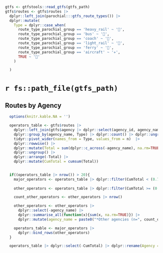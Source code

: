 <!---
title: "GTFS Summary"
output:
  md_document:
    variant: gfm-yaml_metadata_block
    preserve_yaml: false
    toc: false
    pandoc_args: ["--wrap=preserve", "--standalone"]
--->

```{r include = FALSE}
gtfs <- gtfstools::read_gtfs(gtfs_path)
gtfs$routes <- gtfs$routes |>
  dplyr::left_join(parochial:::gtfs_route_types()) |>
  dplyr::mutate(
    Type = dplyr::case_when(
      route_type_parochial_group == 'heavy_rail' ~ '🚂',
      route_type_parochial_group == 'bus' ~ '🚌',
      route_type_parochial_group == 'coach' ~ '🚌',
      route_type_parochial_group == 'light_rail' ~ '🚈',
      route_type_parochial_group == 'ferry' ~ '🚢',
      route_type_parochial_group == 'aircraft' ~ '✈️',
      TRUE ~ '🐎'
    )

  )

```

# `r fs::path_file(gtfs_path)`

## Routes by Agency

```{r echo = FALSE, results = 'asis'}
  options(knitr.kable.NA = '')

  operators_table <- gtfs$routes |> 
    dplyr::left_join(gtfs$agency |> dplyr::select(agency_id, agency_name), by='agency_id') |> 
    dplyr::group_by(agency_name, Type) |> dplyr::count() |> dplyr::ungroup() |>
    tidyr::pivot_wider(names_from = Type, values_from = n)  |>
    dplyr::rowwise() |>
    dplyr::mutate(Total = sum(dplyr::c_across(-agency_name), na.rm=TRUE)) |>
    dplyr::ungroup() |>
    dplyr::arrange(-Total) |>
    dplyr::mutate(CumTotal = cumsum(Total))
    

  if((operators_table |> nrow()) > 20){
    major_operators <- operators_table |> dplyr::filter(CumTotal < (0.7*max(CumTotal)))
    
    other_operators <- operators_table |> dplyr::filter(CumTotal >= (0.7*max(CumTotal)))

    count_other_operators <- other_operators |> nrow()

    other_operators <- other_operators |>
      dplyr::select(-agency_name) |>
      dplyr::summarise_all(function(x){sum(x, na.rm=TRUE)}) |>
      dplyr::mutate(agency_name = paste0("*Other agencies (n=", count_other_operators, ")*"))

    operators_table <- major_operators |>
      dplyr::bind_rows(other_operators)
  }

  operators_table |> dplyr::select(-CumTotal) |> dplyr::rename(Agency = agency_name) |> knitr::kable()
```

